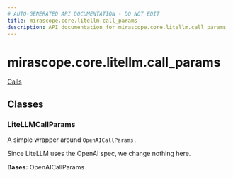 ```yaml
---
# AUTO-GENERATED API DOCUMENTATION - DO NOT EDIT
title: mirascope.core.litellm.call_params
description: API documentation for mirascope.core.litellm.call_params
---
```


# mirascope.core.litellm.call_params

<ApiType type="Module" />

<Info title="Usage">

[Calls](/docs/mirascope/learn/calls#provider-specific-parameters)

</Info>

## Classes

### LiteLLMCallParams

<ApiType type="Class" />

A simple wrapper around `OpenAICallParams.`

Since LiteLLM uses the OpenAI spec, we change nothing here.

**Bases:** OpenAICallParams



